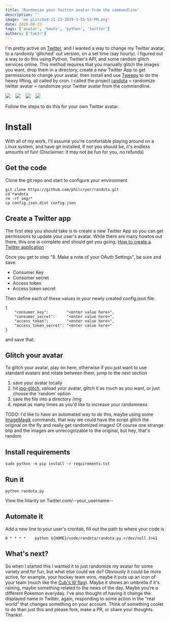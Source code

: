 ```yaml
---
title: 'Randomize your Twitter avatar from the commandline'
description: ''
image: 'me-glitched-11-23-2019-3-55-53-PM.png'
date: 2020-08-23
tags: ['avatar', 'howto', 'python', 'twitter']
authors: ['fak3r']
---
```


I'm pretty active on [Twitter](https://twitter.com/fak3r), and I wanted a way to change my Twitter avatar, to a randomly 'glitched' out version, on a set time (say hourly). I figured out a way to do this using Python, Twitter's API, and some random glitch services online. This method requires that you manually glitch the images you want, drop them in a directory, create a new Twitter App to get permissions to change your avatar, then install and use [Tweepy](https://www.tweepy.org/) to do the heavy lifting, all called by cron. I called the project [randota](https://github.com/philcryer/randota.git) = randomize twitter avatar = randomize your Twitter avatar from the commandline.

![](me.jpg)&nbsp;&nbsp;&nbsp;
![](me-glitched-11-23-2019-3-55-53-PM.png)&nbsp;&nbsp;&nbsp;
![](me-glitched-11-23-2019-3-54-18-PM.png)&nbsp;&nbsp;&nbsp;
![](me-glitched-11-23-2019-3-53-48-PM.png)

Follow the steps to do this for your own Twitter avatar.

# Install

With all of my work, I'll assume you're comfortable playing around on a Linux system, and have git installed, if not you should be, it's endless amounts of fun! (Disclaimer: it may not be fun for you, no refunds)

## Get the code

Clone the git repo and start to configure your environment

```shell
git clone https://github.com/philcryer/randota.git
cd randota
rm -rf img/*
cp config.json.dist config.json
```

## Create a Twitter app

The first step you should take is to create a new Twitter App so you can get permissions to update your user's avatar. While there are many howtos out there, this one is complete and should get you going; [How to create a Twitter application](https://docs.inboundnow.com/guide/create-twitter-application/)

Once you get to step "8. Make a note of your OAuth Settings", be sure and save:

- Consumer Key
- Consumer secret
- Access token
- Access token secret

Then define each of these values in your newly created config.json file:

```shell
{
    "consumer_key":        "<enter value here>",
    "consumer_secret":     "<enter value here>",
    "access_token":        "<enter value here>",
    "access_token_secret": "<enter value here>"
}
```

and save that.

## Glitch your avatar

To glitch your avatar, play on here, otherwise if you just want to use standard avatars and rotate between them, jump to the next section

1. save your avatar locally
2. hit [jpg-glitch](https://snorpey.github.io/jpg-glitch/), upload your avatar, glitch it as much as you want, or just choose the 'random' option
3. save the file into a directory /img
4. repeat as many times as you'd like to increase your randomness

TODO: I'd like to have an automated way to do this, maybe using some [ImageMagik](https://imagemagick.org/) commands, that way we could have the script glitch the original on the fly and really get randomized images! Of course one strange blip and the images are unrecognizable to the original, but hey, that's random

## Install requirements

```shell
sudo python -m pip install -r requirements.txt
```

## Run it

```shell
python randota.py
```

View the hilarity on Twitter.com/--your_username--

## Automate it

Add a new line to your user's crontab, fill out the path to where your code is

```shell
0 * * * *    python ${HOME}/code/randota/randota.py >/dev/null 2>&1
```

## What's next?

So when I started this I wanted it to just randomize my avatar for some variety and for fun, but what else could we do? Obviously it could be more active, for example, your hockey team wins, maybe it puts up an icon of your team (much like the [Cub's W flag](https://en.wikipedia.org/wiki/Cubs_Win_Flag)). Maybe it shows an umbrella if it's raining, maybe something related to the news of the day. Maybe you're a different Pokemon everyday. I've also thought of having it change the displayed name in Twitter, again, responding to some action in the "real world" that changes something on your account. Think of something cooler to do than just this and please fork, make a PR, or share your thoughts. Thanks!
